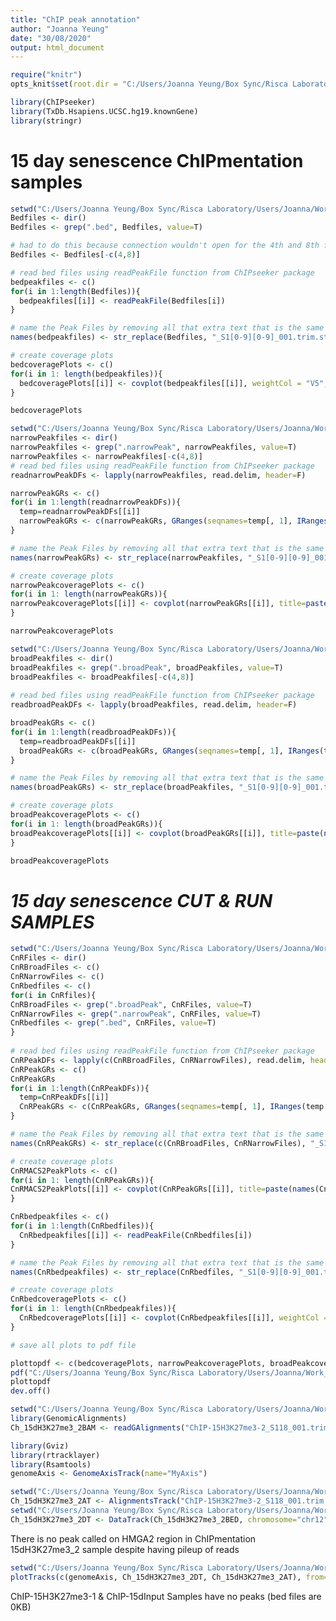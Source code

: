 ---
title: "ChIP peak annotation"
author: "Joanna Yeung"
date: "30/08/2020"
output: html_document
---

```{r setup, include=FALSE, echo=FALSE}
require("knitr")
opts_knit$set(root.dir = "C:/Users/Joanna Yeung/Box Sync/Risca Laboratory/Users/Joanna/Work_In_Progress/LSA6 (ChIP experiments from rotation (11-2019)/ChIPmentation/ChIP-15 dayNarrowpeaks_default MACS2/")

library(ChIPseeker)
library(TxDb.Hsapiens.UCSC.hg19.knownGene)
library(stringr)
```
# 15 day senescence ChIPmentation samples 

```{r}
setwd("C:/Users/Joanna Yeung/Box Sync/Risca Laboratory/Users/Joanna/Work_In_Progress/LSA6 (ChIP experiments from rotation (11-2019)/ChIPmentation/ChIP-15 dayNarrowpeaks_default MACS2/")
Bedfiles <- dir()
Bedfiles <- grep(".bed", Bedfiles, value=T)

# had to do this because connection wouldn't open for the 4th and 8th file name in Bedfiles. Don't know why. 
Bedfiles <- Bedfiles[-c(4,8)]

# read bed files using readPeakFile function from ChIPseeker package
bedpeakfiles <- c()
for(i in 1:length(Bedfiles)){
  bedpeakfiles[[i]] <- readPeakFile(Bedfiles[i])
}

# name the Peak Files by removing all that extra text that is the same for each sample. 
names(bedpeakfiles) <- str_replace(Bedfiles, "_S1[0-9][0-9]_001.trim.st.all.blft.qft.rmdup.atac.bam_summits.bed", "")

# create coverage plots 
bedcoveragePlots <- c()
for(i in 1: length(bedpeakfiles)){
  bedcoveragePlots[[i]] <- covplot(bedpeakfiles[[i]], weightCol = "V5", title=paste(names(bedpeakfiles)[i], "Summits Bed over Chromosomes"))
}

bedcoveragePlots
```

```{r}
setwd("C:/Users/Joanna Yeung/Box Sync/Risca Laboratory/Users/Joanna/Work_In_Progress/LSA6 (ChIP experiments from rotation (11-2019)/ChIPmentation/ChIP-15 dayNarrowpeaks_default MACS2/")
narrowPeakfiles <- dir()
narrowPeakfiles <- grep(".narrowPeak", narrowPeakfiles, value=T)
narrowPeakfiles <- narrowPeakfiles[-c(4,8)]
# read bed files using readPeakFile function from ChIPseeker package
readnarrowPeakDFs <- lapply(narrowPeakfiles, read.delim, header=F)

narrowPeakGRs <- c()
for(i in 1:length(readnarrowPeakDFs)){
  temp=readnarrowPeakDFs[[i]]
  narrowPeakGRs <- c(narrowPeakGRs, GRanges(seqnames=temp[, 1], IRanges(temp[, 2], temp[, 3])))
}

# name the Peak Files by removing all that extra text that is the same for each sample. 
names(narrowPeakGRs) <- str_replace(narrowPeakfiles, "_S1[0-9][0-9]_001.trim.st.all.blft.qft.rmdup.atac.bam_peaks.narrowPeak", "")

# create coverage plots 
narrowPeakcoveragePlots <- c()
for(i in 1: length(narrowPeakGRs)){
narrowPeakcoveragePlots[[i]] <- covplot(narrowPeakGRs[[i]], title=paste(names(narrowPeakGRs)[i], "Narrow Peaks over Chromosomes"))
}

narrowPeakcoveragePlots
```
```{r}
setwd("C:/Users/Joanna Yeung/Box Sync/Risca Laboratory/Users/Joanna/Work_In_Progress/LSA6 (ChIP experiments from rotation (11-2019)/ChIPmentation/ChIP-15 dayBroadpeaks_default MACS2")
broadPeakfiles <- dir()
broadPeakfiles <- grep(".broadPeak", broadPeakfiles, value=T)
broadPeakfiles <- broadPeakfiles[-c(4,8)]
                                 
# read bed files using readPeakFile function from ChIPseeker package
readbroadPeakDFs <- lapply(broadPeakfiles, read.delim, header=F)

broadPeakGRs <- c()
for(i in 1:length(readbroadPeakDFs)){
  temp=readbroadPeakDFs[[i]]
  broadPeakGRs <- c(broadPeakGRs, GRanges(seqnames=temp[, 1], IRanges(temp[, 2], temp[, 3])))
}

# name the Peak Files by removing all that extra text that is the same for each sample. 
names(broadPeakGRs) <- str_replace(broadPeakfiles, "_S1[0-9][0-9]_001.trim.st.all.blft.qft.rmdup.atac.bam_peaks.broadPeak", "")

# create coverage plots 
broadPeakcoveragePlots <- c()
for(i in 1: length(broadPeakGRs)){
broadPeakcoveragePlots[[i]] <- covplot(broadPeakGRs[[i]], title=paste(names(broadPeakGRs)[i], "Broad Peaks over Chromosomes"))
}

broadPeakcoveragePlots
```

# *15 day senescence CUT & RUN SAMPLES*

```{r}
setwd("C:/Users/Joanna Yeung/Box Sync/Risca Laboratory/Users/Joanna/Work_In_Progress/LSA6 (ChIP experiments from rotation (11-2019)/CUT & RUN/Peak files/15 day senescence")
CnRFiles <- dir()
CnRBroadFiles <- c()
CnRNarrowFiles <- c()
CnRbedfiles <- c()
for(i in CnRfiles){
CnRBroadFiles <- grep(".broadPeak", CnRFiles, value=T)
CnRNarrowFiles <- grep(".narrowPeak", CnRFiles, value=T)
CnRbedfiles <- grep(".bed", CnRFiles, value=T)
}
                                 
# read bed files using readPeakFile function from ChIPseeker package
CnRPeakDFs <- lapply(c(CnRBroadFiles, CnRNarrowFiles), read.delim, header=F)
CnRPeakGRs <- c()
CnRPeakGRs
for(i in 1:length(CnRPeakDFs)){
  temp=CnRPeakDFs[[i]]
  CnRPeakGRs <- c(CnRPeakGRs, GRanges(seqnames=temp[, 1], IRanges(temp[, 2], temp[, 3])))
}

# name the Peak Files by removing all that extra text that is the same for each sample. 
names(CnRPeakGRs) <- str_replace(c(CnRBroadFiles, CnRNarrowFiles), "_S1[0-9][0-9]_001.trim.st.all.blft.qft.rmdup.bam_peaks.", "")

# create coverage plots 
CnRMACS2PeakPlots <- c()
for(i in 1: length(CnRPeakGRs)){
CnRMACS2PeakPlots[[i]] <- covplot(CnRPeakGRs[[i]], title=paste(names(CnRPeakGRs)[i], "over Chromosomes"))
}

CnRbedpeakfiles <- c()
for(i in 1:length(CnRbedfiles)){
  CnRbedpeakfiles[[i]] <- readPeakFile(CnRbedfiles[i])
}

# name the Peak Files by removing all that extra text that is the same for each sample. 
names(CnRbedpeakfiles) <- str_replace(CnRbedfiles, "_S1[0-9][0-9]_001.trim.st.all.blft.qft.rmdup.atac.bam_summits.bed", "")

# create coverage plots 
CnRbedcoveragePlots <- c()
for(i in 1: length(CnRbedpeakfiles)){
  CnRbedcoveragePlots[[i]] <- covplot(CnRbedpeakfiles[[i]], weightCol = "V5", title=paste(names(CnRbedpeakfiles)[i], "Summits Bed over Chromosomes"))
}

# save all plots to pdf file

plottopdf <- c(bedcoveragePlots, narrowPeakcoveragePlots, broadPeakcoveragePlots, CnRbedcoveragePlots, CnRMACS2PeakPlots)
pdf("C:/Users/Joanna Yeung/Box Sync/Risca Laboratory/Users/Joanna/Work_In_Progress/LSA6 (ChIP experiments from rotation (11-2019)/ChIPmentation/15 day Senescence Coverage Plots.pdf", width=8, height=11)
plottopdf
dev.off()
```

```{r}
setwd("C:/Users/Joanna Yeung/Box Sync/Risca Laboratory/Users/Joanna/Work_In_Progress/LSA6 (ChIP experiments from rotation (11-2019)/ChIPmentation/ChIP-15 day Bams")
library(GenomicAlignments)
Ch_15dH3K27me3_2BAM <- readGAlignments("ChIP-15H3K27me3-2_S118_001.trim.st.all.blft.qft.rmdup.atac.bam")
```

```{r}
library(Gviz)
library(rtracklayer)
library(Rsamtools)
genomeAxis <- GenomeAxisTrack(name="MyAxis")
```

```{r}
setwd("C:/Users/Joanna Yeung/Box Sync/Risca Laboratory/Users/Joanna/Work_In_Progress/LSA6 (ChIP experiments from rotation (11-2019)/ChIPmentation/ChIP-15 day Bams")
Ch_15dH3K27me3_2AT <- AlignmentsTrack("ChIP-15H3K27me3-2_S118_001.trim.st.all.blft.qft.rmdup.atac.bam")
setwd("C:/Users/Joanna Yeung/Box Sync/Risca Laboratory/Users/Joanna/Work_In_Progress/LSA6 (ChIP experiments from rotation (11-2019)/ChIPmentation/ChIP-15 dayNarrowpeaks_default MACS2")
Ch_15dH3K27me3_2DT <- DataTrack(Ch_15dH3K27me3_2BED, chromosome="chr12")
```

There is no peak called on HMGA2 region in ChIPmentation 15dH3K27me3_2 sample despite having pileup of reads 
```{r}
setwd("C:/Users/Joanna Yeung/Box Sync/Risca Laboratory/Users/Joanna/Work_In_Progress/LSA6 (ChIP experiments from rotation (11-2019)/ChIPmentation/ChIP-15 day Bams")
plotTracks(c(genomeAxis, Ch_15dH3K27me3_2DT, Ch_15dH3K27me3_2AT), from=66267287, to=66289320, chromosome="chr12",main="Ch_15dH3K27me3_2 Bam File over HMGA2 gene on chr12")
```

ChIP-15H3K27me3-1 & ChIP-15dInput Samples have no peaks (bed files are 0KB)





